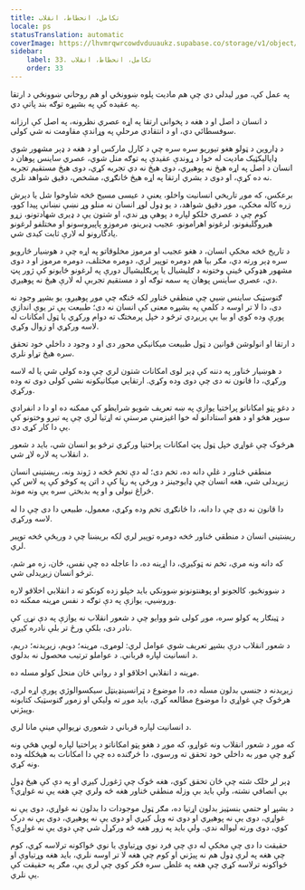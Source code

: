 ```yaml
---
title: تکامل، انحطاط، انقلاب
locale: ps
statusTranslation: automatic
coverImage: https://lhvmrqwrcowdvduuaukz.supabase.co/storage/v1/object/public/strapi-uploads/small_cover-educacion-fundamental.webp-2d51a7828a2b1309555be27f7e2a61a0.webp
sidebar:
    label: 33. تکامل، انحطاط، انقلاب
    order: 33
---
```

په عمل کې، موږ لیدلي دي چې هم مادیت پلوه ښوونځي او هم روحاني ښوونځي د ارتقا په عقیده کې په بشپړه توګه بند پاتې دي.

د انسان د اصل او د هغه د پخوانی ارتقا په اړه عصري نظرونه، په اصل کې ارزانه سوفسطائي دي، او د انتقادي مرحلې په وړاندې مقاومت نه شي کولی.

د ډاروین د ټولو هغو تیوریو سره سره چې د کارل مارکس او د هغه د ډېر مشهور شوي ډایالیکټیک مادیت له خوا د ړوندې عقیدې په توګه منل شوي، عصري ساینس پوهان د انسان د اصل په اړه هیڅ نه پوهیږي، دوی هیڅ نه دي تجربه کړي، دوی هیڅ مستقیم تجربه نه ده کړې، او دوی د بشري ارتقا په اړه هیڅ ځانګړي، مشخص، دقیق شواهد نلري.

برعکس، که موږ تاریخي انسانیت واخلو، یعنې د عیسی مسیح څخه شاوخوا شل یا دېرش زره کاله مخکې، موږ دقیق شواهد، د یو ډول لوړ انسان نه منلو وړ نښې نښانې پیدا کوو، کوم چې د عصري خلکو لپاره د پوهې وړ ندي، او شتون یې د ډیری شهادتونو، زړو هیروگلیفونو، لرغونو اهرامونو، عجيب ډبرینو، مرموزو پاپیروسونو او مختلفو لرغونو یادگارونو له لارې ثابت کیدی شي.

د تاریخ څخه مخکې انسان، د هغو عجیب او مرموز مخلوقاتو په اړه چې د هوښیار څارویو سره ډېر ورته دي، مګر بیا هم دومره توپیر لري، دومره مختلف، دومره مرموز او د دوی مشهور هډوکي ځینې وختونه د ګلیشیال یا پریګلیشیال دورې په لرغونو ځایونو کې ژور پټ دي، عصري ساینس پوهان په سمه توګه او د مستقیم تجربې له لارې هیڅ نه پوهیږي.

ګنوسټیک ساینس ښیي چې منطقي ځناور لکه څنګه چې موږ پوهیږو، یو بشپړ وجود نه دی، دا لا تر اوسه د کلمې په بشپړه معنی کې انسان نه دی؛ طبیعت یې تر یوې اندازې پورې وده کوي او بیا یې پریږدي ترڅو د خپل پرمختګ ته دوام ورکړي یا ټول امکانات له لاسه ورکړي او زوال وکړي.

د ارتقا او انولوشن قوانین د ټول طبیعت میکانیکي محور دی او د وجود د داخلي خود تحقق سره هیڅ تړاو نلري.

د هوښیار ځناور په دننه کې ډېر لوی امکانات شتون لري چې وده کولی شي یا له لاسه ورکړي، دا قانون نه دی چې دوی وده وکړي. ارتقايي میکانیکونه نشي کولی دوی ته وده ورکړي.

د دغو پټو امکاناتو پراختیا یوازې په ښه تعریف شویو شرایطو کې ممکنه ده او دا د انفرادي سوپر هڅو او د هغو استادانو له خوا اغیزمنې مرستې ته اړتیا لري چې په تیرو وختونو کې یې دا کار کړی دی.

هرڅوک چې غواړي خپل ټول پټ امکانات پراختیا ورکړي ترڅو یو انسان شي، باید د شعور د انقلاب په لاره لاړ شي.

منطقي ځناور د غلې دانه ده، تخم دی؛ له دې تخم څخه د ژوند ونه، ریښتینی انسان زیږیدلی شي، هغه انسان چې ډایوجینز د ورځې په رڼا کې د اتن په کوڅو کې په لاس کې څراغ نیولی و او په بدبختۍ سره یې ونه موند.

دا قانون نه دی چې دا دانه، دا ځانګړی تخم وده وکړي، معمول، طبیعي دا دی چې دا له لاسه ورکړي.

ریښتینی انسان د منطقي ځناور څخه دومره توپیر لري لکه بریښنا چې د ورېځې څخه توپیر لري.

که دانه ونه مري، تخم نه ټوکیږي، دا اړینه ده، دا عاجله ده چې نفس، ځان، زه مړ شم، ترڅو انسان زیږیدلی شي.

د ښوونځیو، کالجونو او پوهنتونونو ښوونکي باید خپلو زده کونکو ته د انقلابي اخلاقو لاره وروښيي، یوازې په دې توګه د نفس مړینه ممکنه ده.

د ټینګار په کولو سره، موږ کولی شو ووایو چې د شعور انقلاب نه یوازې په دې نړۍ کې نادر دی، بلکې ورځ تر بلې نادره کیږي.

د شعور انقلاب درې بشپړ تعریف شوي عوامل لري: لومړی، مړینه؛ دویم، زیږیدنه؛ دریم، د انسانیت لپاره قرباني. د عواملو ترتیب محصول نه بدلوي.

مړینه د انقلابي اخلاقو او د رواني ځان منحل کولو مسله ده.

زیږیدنه د جنسي بدلون مسله ده، دا موضوع د ټرانسینډینټل سیکسوالوژي پورې اړه لري، هرڅوک چې غواړي دا موضوع مطالعه کړي، باید موږ ته ولیکي او زموږ ګنوسټیک کتابونه وپیژني.

د انسانیت لپاره قرباني د شعوري نړیوالې مینې مانا لري.

که موږ د شعور انقلاب ونه غواړو، که موږ د هغو پټو امکاناتو د پراختیا لپاره لویې هڅې ونه کړو چې موږ به داخلي خود تحقق ته ورسوي، دا څرګنده ده چې دا امکانات به هیڅکله وده ونه کړي.

ډېر لږ خلک شته چې ځان تحقق کوي، هغه څوک چې ژغورل کیږي او په دې کې هیڅ ډول بې انصافي نشته، ولې باید بې وزله منطقي ځناور هغه څه ولري چې هغه یې نه غواړي؟

د بشپړ او حتمي بنسټیز بدلون اړتیا ده، مګر ټول موجودات دا بدلون نه غواړي، دوی یې نه غواړي، دوی یې نه پوهیږي او دوی ته ویل کیږي او دوی یې نه پوهیږي، دوی یې نه درک کوي، دوی ورته لیواله ندي. ولې باید په زور هغه څه ورکړل شي چې دوی یې نه غواړي؟

حقیقت دا دی چې مخکې له دې چې فرد نوي وړتیاوې یا نوي ځواکونه ترلاسه کړي، کوم چې هغه په لرې ډول هم نه پیژني او کوم چې هغه لا تر اوسه نلري، باید هغه وړتیاوې او ځواکونه ترلاسه کړي چې هغه په غلطۍ سره فکر کوي چې لري یې، مګر په حقیقت کې یې نلري.

